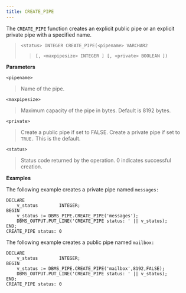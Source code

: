 ```yaml
---
title: CREATE_PIPE
---
```


The `CREATE_PIPE` function creates an explicit public pipe or an
explicit private pipe with a specified name.

> `<status> INTEGER CREATE_PIPE(<pipename> VARCHAR2`
> 
> > `[, <maxpipesize> INTEGER ] [, <private> BOOLEAN ])`

**Parameters**

`<pipename>`

> Name of the pipe.

`<maxpipesize>`

> Maximum capacity of the pipe in bytes. Default is 8192 bytes.

`<private>`

> Create a public pipe if set to FALSE. Create a private pipe if set to
> `TRUE.` This is the default.

`<status>`

> Status code returned by the operation. 0 indicates successful
> creation.

**Examples**

The following example creates a private pipe named `messages:`

``` text
DECLARE
    v_status        INTEGER;
BEGIN
    v_status := DBMS_PIPE.CREATE_PIPE('messages');
    DBMS_OUTPUT.PUT_LINE('CREATE_PIPE status: ' || v_status);
END;
CREATE_PIPE status: 0
```

The following example creates a public pipe named `mailbox:`

``` text
DECLARE
    v_status        INTEGER;
BEGIN
    v_status := DBMS_PIPE.CREATE_PIPE('mailbox',8192,FALSE);
    DBMS_OUTPUT.PUT_LINE('CREATE_PIPE status: ' || v_status);
END;
CREATE_PIPE status: 0
```
